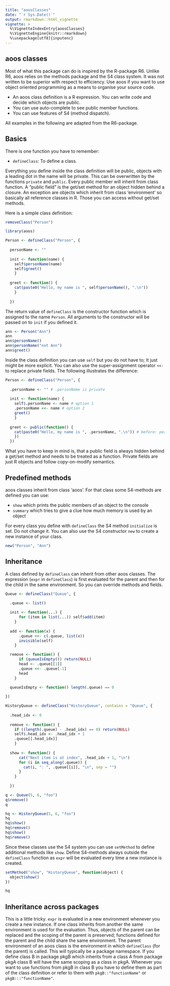 ```yaml
---
title: "aoosClasses"
date: "`r Sys.Date()`"
output: rmarkdown::html_vignette
vignette: >
  %\VignetteIndexEntry{aoosClasses}
  %\VignetteEngine{knitr::rmarkdown}
  %\usepackage[utf8]{inputenc}
---
```


## aoos classes

Most of what this package can do is inspired by the R-package R6. Unlike R6, aoos relies on the methods package and the S4 class system. It was not written to be superior with respect to efficiency. Use aoos if you want to use object oriented programming as a means to organise your source code.

- An aoos class definition is a R expression. You can write code and decide which objects are public. 
- You can use auto-complete to see public member functions.
- You can use features of S4 (method dispatch).

All examples in the following are adapted from the R6-package.

## Basics

There is one function you have to remember:

- `defineClass`: To define a class.

Everything you define inside the class definition will be public, objects with a leading dot in the name will be private. This can be overwritten by the functions `private` and `public`. Every public member will inherit from class function. A "public field" is the get/set method for an object hidden behind a closure. An exception are objects which inherit from class 'environment' so basically all reference classes in R. Those you can access without get/set methods.

Here is a simple class definition: 

```r
removeClass("Person")
```

```r
library(aoos)

Person <- defineClass("Person", {
  
  personName <- ""
  
  init <- function(name) {
    self$personName(name)
    self$greet()
    }
  
  greet <- function() {
    cat(paste0("Hello, my name is ", self$personName(), ".\n"))
    }
  
  })
```

The return value of `defineClass` is the constructor function which is assigned to the name `Person`. All arguments to the constructor will be passed on to `init` if you defined it.

```r
ann <- Person("Ann")
ann
ann$personName()
ann$personName("not Ann")
ann$greet()
```

Inside the class definition you can use `self` but you do not have to; It just might be more explicit. You can also use the super-assignment operator `<<-` to replace private fields. The following illustrates the difference:

```r
Person <- defineClass("Person", {
  
  .personName <- "" # .personName is private
  
  init <- function(name) {
    self$.personName <- name # option 1
    .personName <<- name # option 2
    greet()
    }
  
  greet <- public(function() {
    cat(paste0("Hello, my name is ", .personName, ".\n")) # before: personName()
    })
  })
```

What you have to keep in mind is, that a public field is always hidden behind a get/set method and needs to be treated as a function. Private fields are just R objects and follow copy-on-modify semantics.

## Predefined methods

aoos classes inherit from class 'aoos'. For that class some S4-methods are defined you can use:

- `show` which prints the public members of an object to the console
- `summary` which tries to give a clue how much memory is used by an object

For every class you define with `defineClass` the S4 method `initialize` is set. Do not change it. You can also use the S4 constructor `new` to create a new instance of your class.

```r
new("Person", "Ann")
```


## Inheritance

A class defined by `defineClass` can inherit from other aoos classes. The expression (`expr` in `defineClass`) is first evaluated for the parent and then for the child in the same environment. So you can override methods and fields.

```r
Queue <- defineClass("Queue", {

  .queue <- list()
  
  init <- function(...) {
      for (item in list(...)) self$add(item)
    }
  
  add <- function(x) {
      .queue <<- c(.queue, list(x))
      invisible(self)
    }

  remove <- function() {
      if (queueIsEmpty()) return(NULL)
      head <- .queue[[1]]
      .queue <<- .queue[-1]
      head
    }

  queueIsEmpty <- function() length(.queue) == 0
  
})

HistoryQueue <- defineClass("HistoryQueue", contains = "Queue", {
  
  .head_idx <- 0
  
  remove <- function() {
    if ((length(.queue) - .head_idx) == 0) return(NULL)
    self$.head_idx <- .head_idx + 1
    .queue[[.head_idx]]
    }
  
  show <- function() {
      cat("Next item is at index", .head_idx + 1, "\n")
      for (i in seq_along(.queue)) {
        cat(i, ": ", .queue[[i]], "\n", sep = "")
      }
    }
  
  })

q <- Queue(5, 6, "foo")
q$remove()
q

hq <- HistoryQueue(5, 6, "foo")
hq
hq$show()
hq$remove()
hq$show()
hq$remove()
```

Since these classes use the S4 system you can use `setMethod` to define additional methods like `show`. Define S4-methods always outside the `defineClass` function as `expr` will be evaluated every time a new instance is created.

```r
setMethod("show", "HistoryQueue", function(object) {
  object$show()
})

hq
```

## Inheritance across packages

This is a little tricky. `expr` is evaluated in a new environment whenever you create a new instance. If one class inherits from another the same environment is used for the evaluation. Thus, objects of the parent can be replaced and the scoping of the parent is preserved; functions defined for the parent and the child share the same environment. The parent environment of an aoos class is the environment in which `defineClass` (for the parent) is called. This will typically be a package namespace. If you define class B in package pkgB which inherits from a class A from package pkgA class B will have the same scoping as a class in pkgA. Whenever you want to use functions from pkgB in class B you have to define them as part of the class definition or refer to them with `pkgB::"functionName"` or `pkgB:::"functionName"`.

